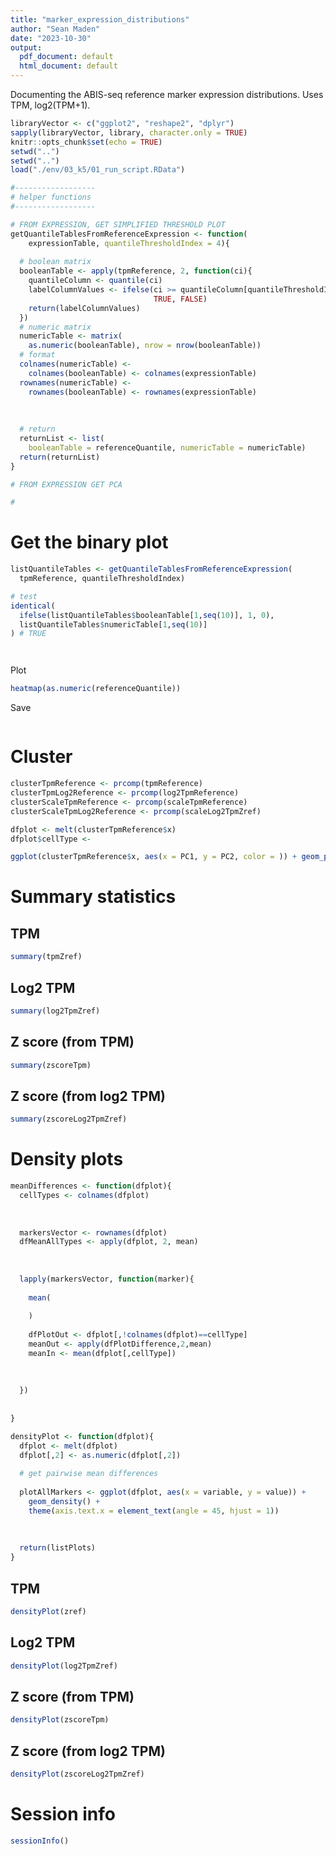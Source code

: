 ```yaml
---
title: "marker_expression_distributions"
author: "Sean Maden"
date: "2023-10-30"
output:
  pdf_document: default
  html_document: default
---
```


Documenting the ABIS-seq reference marker expression distributions. Uses TPM, 
log2(TPM+1).

```r
libraryVector <- c("ggplot2", "reshape2", "dplyr")
sapply(libraryVector, library, character.only = TRUE)
knitr::opts_chunk$set(echo = TRUE)
setwd("..")
setwd("..")
load("./env/03_k5/01_run_script.RData")

#------------------
# helper functions
#------------------

# FROM EXPRESSION, GET SIMPLIFIED THRESHOLD PLOT
getQuantileTablesFromReferenceExpression <- function(
    expressionTable, quantileThresholdIndex = 4){
  
  # boolean matrix
  booleanTable <- apply(tpmReference, 2, function(ci){
    quantileColumn <- quantile(ci)
    labelColumnValues <- ifelse(ci >= quantileColumn[quantileThresholdIndex],
                                TRUE, FALSE)
    return(labelColumnValues)
  })
  # numeric matrix
  numericTable <- matrix(
    as.numeric(booleanTable), nrow = nrow(booleanTable))
  # format
  colnames(numericTable) <- 
    colnames(booleanTable) <- colnames(expressionTable)
  rownames(numericTable) <- 
    rownames(booleanTable) <- rownames(expressionTable)
  
  
  
  # return
  returnList <- list(
    booleanTable = referenceQuantile, numericTable = numericTable)
  return(returnList)
}

# FROM EXPRESSION GET PCA

# 
```

# Get the binary plot

```r



listQuantileTables <- getQuantileTablesFromReferenceExpression(
  tpmReference, quantileThresholdIndex)

# test
identical(
  ifelse(listQuantileTables$booleanTable[1,seq(10)], 1, 0),
  listQuantileTables$numericTable[1,seq(10)]
) # TRUE




```

Plot

```r
heatmap(as.numeric(referenceQuantile))
```

Save

```r
```

# Cluster

```r

clusterTpmReference <- prcomp(tpmReference)
clusterTpmLog2Reference <- prcomp(log2TpmReference)
clusterScaleTpmReference <- prcomp(scaleTpmReference)
clusterScaleTpmLog2Reference <- prcomp(scaleLog2TpmZref)

```

```r

dfplot <- melt(clusterTpmReference$x)
dfplot$cellType <- 

ggplot(clusterTpmReference$x, aes(x = PC1, y = PC2, color = )) + geom_point()

```

# Summary statistics

## TPM

```r
summary(tpmZref)
```

## Log2 TPM

```r
summary(log2TpmZref)
```

## Z score (from TPM)

```r
summary(zscoreTpm)
```

## Z score (from log2 TPM)

```r
summary(zscoreLog2TpmZref)
```

# Density plots

```r
meanDifferences <- function(dfplot){
  cellTypes <- colnames(dfplot)
  
  
  
  markersVector <- rownames(dfplot)
  dfMeanAllTypes <- apply(dfplot, 2, mean)
  
  
  
  lapply(markersVector, function(marker){
    
    mean(
      
    )
    
    dfPlotOut <- dfplot[,!colnames(dfplot)==cellType]
    meanOut <- apply(dfPlotDifference,2,mean)
    meanIn <- mean(dfplot[,cellType])
    
    
    
  })
  
  
}

densityPlot <- function(dfplot){
  dfplot <- melt(dfplot)
  dfplot[,2] <- as.numeric(dfplot[,2])
  
  # get pairwise mean differences
  
  plotAllMarkers <- ggplot(dfplot, aes(x = variable, y = value)) + 
    geom_density() +
    theme(axis.text.x = element_text(angle = 45, hjust = 1))
  
  
  
  return(listPlots)
}
```

## TPM

```r
densityPlot(zref)
```

## Log2 TPM

```r
densityPlot(log2TpmZref)
```

## Z score (from TPM)

```r
densityPlot(zscoreTpm)
```

## Z score (from log2 TPM)

```r
densityPlot(zscoreLog2TpmZref)
```

# Session info

```r
sessionInfo()
```